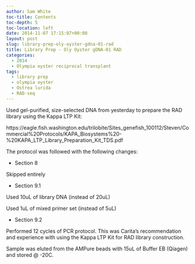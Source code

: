 ```yaml
---
author: Sam White
toc-title: Contents
toc-depth: 5
toc-location: left
date: 2014-11-07 17:15:07+00:00
layout: post
slug: library-prep-oly-oyster-gdna-01-rad
title: Library Prep - Oly Oyster gDNA-01 RAD
categories:
  - 2014
  - Olympia oyster reciprocal transplant
tags:
  - library prep
  - olympia oyster
  - Ostrea lurida
  - RAD-seq
---
```


Used gel-purified, size-selected DNA from yesterday to prepare the RAD library using the Kappa LTP Kit:

https://eagle.fish.washington.edu/trilobite/Sites_genefish_100112/Steven/Commercial%20Protocols/KAPA_Biosystems%20-%20KAPA_LTP_Library_Preparation_Kit_TDS.pdf

The protocol was followed with the following changes:

- Section 8

Skipped entirely

- Section 9.1

Used 10uL of library DNA (instead of 20uL)

Used 1uL of mixed primer set (instead of 5uL)

- Section 9.2

Performed 12 cycles of PCR protocol. This was Carita's recommendation and experience with using the Kappa LTP Kit for RAD library construction.

Sample was eluted from the AMPure beads with 15uL of Buffer EB (Qiagen) and stored @ -20C.
